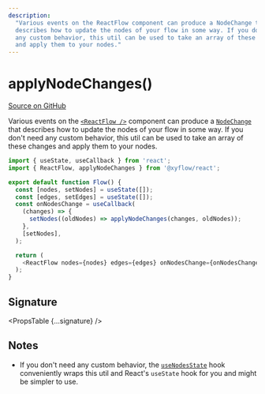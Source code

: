 ```yaml
---
description:
  "Various events on the ReactFlow component can produce a NodeChange that
  describes how to update the nodes of your flow in some way. If you don't need
  any custom behavior, this util can be used to take an array of these changes
  and apply them to your nodes."
---
```



# applyNodeChanges()

[Source on GitHub](https://github.com/xyflow/xyflow/blob/main/packages/react/src/utils/changes.ts/#L140)

Various events on the [`<ReactFlow />`](/api-reference/react-flow) component can produce a
[`NodeChange`](/api-reference/types/node-change) that describes how to update the nodes of your
flow in some way. If you don't need any custom behavior, this util can be used to
take an array of these changes and apply them to your nodes.

```js
import { useState, useCallback } from 'react';
import { ReactFlow, applyNodeChanges } from '@xyflow/react';

export default function Flow() {
  const [nodes, setNodes] = useState([]);
  const [edges, setEdges] = useState([]);
  const onNodesChange = useCallback(
    (changes) => {
      setNodes((oldNodes) => applyNodeChanges(changes, oldNodes));
    },
    [setNodes],
  );

  return (
    <ReactFlow nodes={nodes} edges={edges} onNodesChange={onNodesChange} />
  );
}
```

## Signature

<PropsTable {...signature} />

## Notes

- If you don't need any custom behavior, the [`useNodesState`](/api-reference/hooks/use-nodes-state)
  hook conveniently wraps this util and React's `useState` hook for you and might
  be simpler to use.

